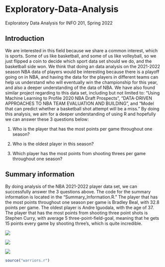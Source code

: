 # Exploratory-Data-Analysis

Exploratory Data Analysis for INFO 201, Spring 2022

## Introduction

We are interested in this field because we share a common interest, which is sports. Some of us like basketball, and some of us like volleyball, so we just flipped a coin to decide which sport data set should we do, and the basketball side won. We think that doing an data analysis on the 2021-2022 season NBA data of players would be interesting because there is a playoff going on in NBA, and having the data for the players in different teams can help us understand who will eventually win the championship for this year, and also a deeper understanding of the data of NBA. We have also found similar project regarding to this data set, including but not limited to: "Using Machine Learning to Profile 2020 NBA Draft Prospects", "DATA-DRIVEN APPROACHES TO NBA TEAM EVALUATION AND BUILDING", and "Model that can predict whether a basketball shot attempt will be a miss." By doing this analysis, we aim for a deeper understanding of using R and hopefully we can answer these 3 questions below:

1.  Who is the player that has the most points per game throughout one season?

2.  Who is the oldest player in this season?

3.  Which player has the most points from shooting threes per game throughout one season?

## Summary information

By doing analysis of the NBA 2021-2022 player data set, we can successfully answer the 3 questions above. The code for the summary information is located in the "Summary_Information.R." The player that has the most points throughout one season per game is Bradley Beal, with 32.8 points per game. The oldest player is Andre Iguodala, with the age of 37. The player that has the most points from shooting three point shots is Stephen Curry, with average 5 three-point-field-goal, meaning that he gets 15 points every game by shooting three's, which is quite incredible.

![](Position_vs_Point_chart.png)

![](Age_points_chart.png)

![](Ranking_of_points_warriors_chart.png)


```r
source("warriors.r")
```